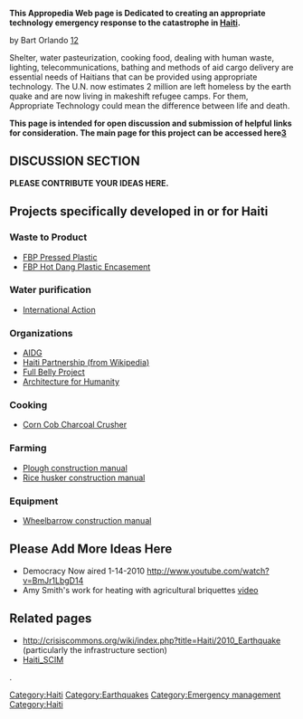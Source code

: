 {{TOCright}}
'''This Appropedia Web page is Dedicated to creating an appropriate technology emergency response to the catastrophe in [[Haiti]].''' 

by Bart Orlando [http://www.appropedia.org/Projects_with_Bart][http://www.appropedia.org/HAITI_EARTHQUAKE_ASSITANCE_PROJECT_FOR_HSU_ENGINEERING_305]

Shelter, water pasteurization, cooking food, dealing with human waste, lighting, telecommunications, bathing and methods of aid cargo delivery are essential needs of Haitians that can be provided using appropriate technology. The U.N. now estimates 2 million are left homeless by the earth quake and are now living in makeshift refugee camps. For them, Appropriate Technology could mean the difference between life and death.


'''This page is intended for open discussion and submission of helpful links for consideration. The main page for this project can be accessed here[http://www.appropedia.org/HAITI_EARTHQUAKE_ASSITANCE_PROJECT_FOR_HSU_ENGINEERING_305]'''


== DISCUSSION SECTION ==

'''PLEASE CONTRIBUTE YOUR IDEAS HERE.'''

== Projects specifically developed in or for Haiti ==
===Waste to Product===
*[[FBP Pressed Plastic]]
*[[FBP Hot Dang Plastic Encasement]]

===Water purification===
*[[International Action]]

===Organizations===
*[[AIDG]]
*[[Haiti Partnership (from Wikipedia)]]
*[[Full Belly Project]]
*[[Architecture for Humanity]]

===Cooking===
*[[Corn Cob Charcoal Crusher]]

===Farming===
*[[Plough construction manual]]
*[[Rice husker construction manual]]

===Equipment===
*[[Wheelbarrow construction manual]]

[[Category:Haiti]]
 

== Please Add More Ideas Here ==

* Democracy Now aired 1-14-2010 http://www.youtube.com/watch?v=BmJr1LbgD14
* Amy Smith's work for heating with agricultural briquettes [[http://www.youtube.com/watch?v=LqI63IEg3MM|video]]

== Related pages ==

* http://crisiscommons.org/wiki/index.php?title=Haiti/2010_Earthquake (particularly the infrastructure section)
* [[Haiti_SCIM]]

































.

[[Category:Earthquakes]]
[[Category:Emergency management]]
[[Category:Haiti]]